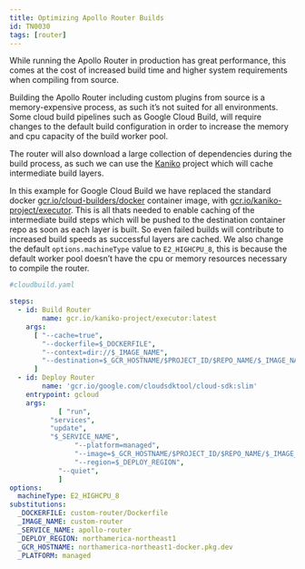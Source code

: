 ```yaml
---
title: Optimizing Apollo Router Builds
id: TN0030
tags: [router]
---
```


While running the Apollo Router in production has great performance, this comes at the cost of increased build time and higher system requirements when compiling from source.

Building the Apollo Router including custom plugins from source is a memory-expensive process, as such it’s not suited for all environments.
Some cloud build pipelines such as Google Cloud Build, will require changes to the default build configuration in order to increase the memory and cpu capacity of the build worker pool.

The router will also download a large collection of dependencies during the build process, as such we can use the [Kaniko](https://github.com/GoogleContainerTools/kaniko) project which will cache intermediate build layers.

In this example for Google Cloud Build we have replaced the standard docker [gcr.io/cloud-builders/docker](http://gcr.io/cloud-builders/docker) container image, with [gcr.io/kaniko-project/executor](http://gcr.io/kaniko-project/executor).
This is all thats needed to enable caching of the intermediate build steps which will be pushed to the destination container repo as soon as each layer is built.
So even failed builds will contribute to increased build speeds as successful layers are cached. We also change the default `options.machineType` value to `E2_HIGHCPU_8`, this is because the default worker pool doesn’t have the cpu or memory resources necessary to compile the router.

```yaml
#cloudbuild.yaml

steps:
  - id: Build Router
		name: gcr.io/kaniko-project/executor:latest
    args:
      [ "--cache=true",
        "--dockerfile=$_DOCKERFILE",
        "--context=dir://$_IMAGE_NAME",
        "--destination=$_GCR_HOSTNAME/$PROJECT_ID/$REPO_NAME/$_IMAGE_NAME:$COMMIT_SHA",
      ]
  - id: Deploy Router
		name: 'gcr.io/google.com/cloudsdktool/cloud-sdk:slim'
    entrypoint: gcloud
    args:
			[ "run",
	      "services",
	      "update",
	      "$_SERVICE_NAME",
				"--platform=managed",
				"--image=$_GCR_HOSTNAME/$PROJECT_ID/$REPO_NAME/$_IMAGE_NAME:$COMMIT_SHA",
				"--region=$_DEPLOY_REGION",
		    "--quiet",
			]
options:
  machineType: E2_HIGHCPU_8
substitutions:
  _DOCKERFILE: custom-router/Dockerfile
  _IMAGE_NAME: custom-router
  _SERVICE_NAME: apollo-router
  _DEPLOY_REGION: northamerica-northeast1
  _GCR_HOSTNAME: northamerica-northeast1-docker.pkg.dev
  _PLATFORM: managed
```